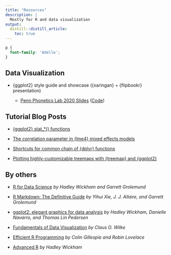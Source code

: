 ```yaml
---
title: "Resources"
description: |
  Mostly for R and data visualization
output:
  distill::distill_article:
    toc: true
---
```


```css
p {
  font-family: 'Adelle';
}
```

## Data Visualization

- {ggplot2} style guide and showcase ({xaringan} + {flipbookr} presentation)

    - [Penn Phonetics Lab 2020 Slides](https://yjunechoe.netlify.app/flipbooks/p_lab_ggplot2_2020/p_lab_ggplot2.html) ([Code](https://gist.github.com/yjunechoe/b7bc540f290044ffebec0a9031d586df))


## Tutorial Blog Posts

- [{ggplot2} stat_*() functions](https://yjunechoe.github.io/posts/2020-09-26-demystifying-stat-layers-ggplot2/)

- [The correlation parameter in {lme4} mixed effects models](https://yjunechoe.github.io/posts/2020-06-07-correlation-parameter-mem/)

- [Shortcuts for common chain of {dplyr} functions](https://yjunechoe.github.io/posts/2020-08-07-saving-a-line-of-piping/)

- [Plotting highly-customizable treemaps with {treemap} and {ggplot2}](https://yjunechoe.github.io/posts/2020-06-30-treemap-with-ggplot/)


## By others

- [R for Data Science](https://r4ds.had.co.nz/) _by Hadley Wickham and Garrett Grolemund_

- [R Markdown: The Definitive Guide](https://bookdown.org/yihui/rmarkdown/) _by Yihui Xie, J. J. Allaire, and Garrett Grolemund_

- [ggplot2: elegant graphics for data analysis](https://ggplot2-book.org/) _by Hadley Wickham, Danielle Navarro, and Thomas Lin Pedersen_

- [Fundamentals of Data Visualization](https://clauswilke.com/dataviz/) _by Claus O. Wilke_

- [Efficient R Programming](https://csgillespie.github.io/efficientR/) _by Colin Gillespie and Robin Lovelace_

- [Advanced R](https://adv-r.hadley.nz/) _by Hadley Wickham_
